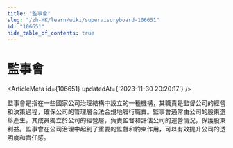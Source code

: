 ```yaml
---
title: "監事會"
slug: "/zh-HK/learn/wiki/supervisoryboard-106651"
id: "106651"
hide_table_of_contents: true
---
```



<Breadcrumbs current="監事會" />

# 監事會

<ArticleMeta id={106651} updatedAt={'2023-11-30 20:20:17'} />
<div className='border-solid border-b border-t-0 my-4 border-[var(--ifm-color-gray-300)]' />

監事會是指在一些國家公司治理結構中設立的一種機構，其職責是監督公司的經營和決策過程，確保公司的管理層合法合規地履行職責。監事會通常由公司的股東選舉產生，其成員獨立於公司的經營層，負責監督和評估公司的運營情況，保護股東利益。監事會在公司治理中起到了重要的監督和約束作用，可以有效提升公司的透明度和責任感。
